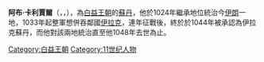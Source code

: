{{Unreferenced|time=2022-03-28T09:37:57+00:00}}
{{expand english|time=2021-01-01}}
'''阿布·卡利賈爾'''（{{lang-fa|ابوکالیجار مرزبان}}，{{lang-en|Abu Kalijar}}，{{bd|？||1048年|10月|}}），為[[白益王朝|白益王朝]]的[[苏丹_(称谓)|蘇丹]]，他於1024年繼承地位統治今[[伊朗|伊朗]]一地，1033年起整軍想併吞鄰國[[伊拉克|伊拉克]]，連年征戰後，終於於1044年被承認為伊拉克蘇丹，而他對該兩地統治直至他1048年去世為止。

{{白益王朝统治者}}
{{normdaten}}

[[Category:白益王朝|Category:白益王朝]]
[[Category:11世纪人物|Category:11世纪人物]]